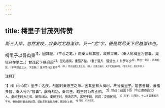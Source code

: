 ```yaml
---
---
---
```

title: 樗里子甘茂列传赞
---



*断三人毕，忽然发叹，叹秦时尤趋谋诈。只一“尤”字，便是骂尽天下尽趋谋诈也。*

樗里子以骨肉重<sup>1】，固其理，（平心之笔。）而秦人称其智，故颇采焉。（秦人称樗里为智囊。晃错已在第二。）甘茂起下蔡闾阎<sup>2】，显名诸侯，重强齐楚。（重于强齐、强楚也。）甘罗年少<sup>3】，然出一奇计，声称后世。（平平叙过三人，下总断。）虽非笃行之君子<sup>4】，（抑。）然亦战国之策士也。（扬。）方秦之强时，天下尤趋谋诈哉。（笔有余叹，其叹不尽。）

<sup>注释】

<sup>1】樗（chū初）里子：名疾，战国时秦惠王之弟。因其里有大樗树，故号樗里子。能言善辩，滑稽多智，秦人号为“智囊”。屡有战功，秦武王、昭王时为右丞相。
<sup>2】甘茂：战国下蔡（今安徽寿县北）人。秦武王时为左相，屡有战功。秦昭王时，畏谗弈齐，客死于魏。闾阎：泛指民间。
<sup>3】甘罗：甘茂孙，十二岁事秦相吕不韦。秦始皇时曾出使赵国，说赵王割五城与秦，因功封上卿。
<sup>4】笃行：行为惇厚。